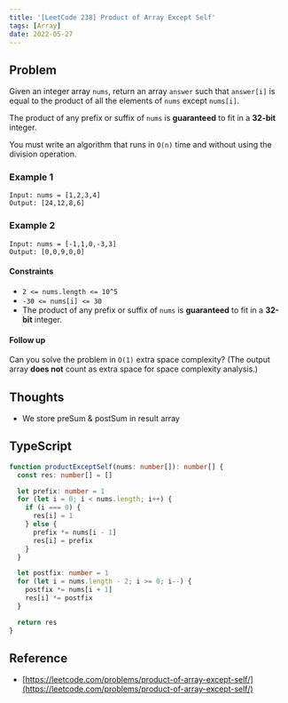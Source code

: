 ```yaml
---
title: '[LeetCode 238] Product of Array Except Self'
tags: [Array]
date: 2022-05-27
---
```


## Problem

Given an integer array `nums`, return an array `answer` such that `answer[i]` is
equal to the product of all the elements of `nums` except `nums[i]`.

The product of any prefix or suffix of `nums` is **guaranteed** to fit in a **32-bit** integer.

You must write an algorithm that runs in `O(n)` time and without using the division operation.

### Example 1

```
Input: nums = [1,2,3,4]
Output: [24,12,8,6]
```

### Example 2

```
Input: nums = [-1,1,0,-3,3]
Output: [0,0,9,0,0]
```

#### Constraints

- `2 <= nums.length <= 10^5`
- `-30 <= nums[i] <= 30`
- The product of any prefix or suffix of `nums` is **guaranteed** to fit in a **32-bit** integer.

#### Follow up

Can you solve the problem in `O(1)` extra space complexity? (The output array
**does not** count as extra space for space complexity analysis.)

## Thoughts

- We store preSum & postSum in result array

## TypeScript

```typescript
function productExceptSelf(nums: number[]): number[] {
  const res: number[] = []

  let prefix: number = 1
  for (let i = 0; i < nums.length; i++) {
    if (i === 0) {
      res[i] = 1
    } else {
      prefix *= nums[i - 1]
      res[i] = prefix
    }
  }

  let postfix: number = 1
  for (let i = nums.length - 2; i >= 0; i--) {
    postfix *= nums[i + 1]
    res[i] *= postfix
  }

  return res
}
```

## Reference

- [https://leetcode.com/problems/product-of-array-except-self/](https://leetcode.com/problems/product-of-array-except-self/)
